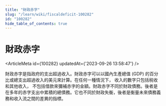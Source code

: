 ```yaml
---
title: "財政赤字"
slug: "/learn/wiki/fiscaldeficit-100282"
id: "100282"
hide_table_of_contents: true
---
```



# 財政赤字

<ArticleMeta id={100282} updatedAt={'2023-09-26 13:58:47'} />
<div className='border-solid border-b border-t-0 my-4 border-[var(--ifm-color-gray-300)]' />

財政赤字是指政府的支出超過收入。財政赤字可以以國內生產總值 (GDP) 的百分比或總支出超過收入的美元來計算。在任何一種情況下， 收入的數字只包括税收和其他收入， 不包括借款來彌補赤字的金額。財政赤字不同於財政債務。後者是在多年的赤字支出中累積的總債務。它也不同於財政失衡，後者是衡量未來債務義務和收入流之間的差異的指標。
